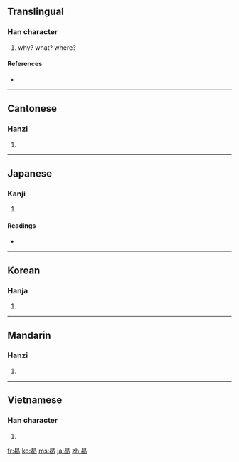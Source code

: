 ==Translingual==

===Han character===
{{Han char|rn=73|rad=曰|as=05|sn=9|four=6072<sub>7</sub>|canj=日心女人 (APVO)}}

# why? what? where?

====References====
* {{Han ref|kx=0502.100|dkj=14290|dj=0874.150|hdz=21502.100|uh=66F7|ud=26359|bh=AC54|bd=44116}}

----

==Cantonese==

===Hanzi===
{{yue-hanzi|jyut=|y=hot3}}

# {{defn|Cantonese|sort=曰05}}

----

==Japanese==

===Kanji===
{{ja-kanji|grade=|rs=曰05}}

# {{defn|Japanese|sort=曰05}}

====Readings====
* {{ja-readings|on=[[かつ]] (katsu)|kun=[[なに]] (nani), [[なんぞ]] (nanzo), [[いずくんそ]] (izukunso)}}

----

==Korean==

===Hanja===
{{ko-hanja|hangeul=갈|eumhun=|rv=gal|mr=kal|y=kal}}

# {{defn|Korean|sort=曰05}}

----

==Mandarin==

===Hanzi===
{{cmn-hanzi|pin=[[hé]] ([[he2]])|wg=ho<sup>2</sup>}}

# {{defn|Mandarin|sort=曰05}}

----

==Vietnamese==

===Han character===
{{vi-hantu|[[hạt]], [[hột]]|rs=曰05}}

# {{defn|Vietnamese|sort=曰05}}

[[fr:曷]]
[[ko:曷]]
[[ms:曷]]
[[ja:曷]]
[[zh:曷]]